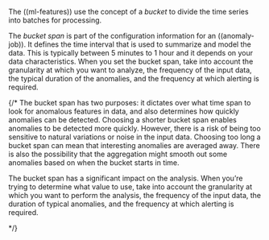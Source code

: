 

The ((ml-features)) use the concept of a _bucket_ to divide the time series into
batches for processing.

The _bucket span_ is part of the configuration information for an ((anomaly-job)).
It defines the time interval that is used to summarize and model the data. This
is typically between 5 minutes to 1 hour and it depends on your data
characteristics. When you set the bucket span, take into account the granularity
at which you want to analyze, the frequency of the input data, the typical
duration of the anomalies, and the frequency at which alerting is required.

{/*
The bucket span has two purposes: it dictates over what time span to look for anomalous features in data, and also determines how quickly anomalies can be detected. Choosing a shorter bucket span enables anomalies to be detected more quickly. However, there is a risk of being too sensitive to natural variations or noise in the input data. Choosing too long a bucket span can mean that interesting anomalies are averaged away. There is also the possibility that the aggregation might smooth out some anomalies based on when the bucket starts in time.

The bucket span has a significant impact on the analysis. When you’re trying to determine what value to use, take into account the granularity at which you want to perform the analysis, the frequency of the input data, the duration of typical anomalies, and the frequency at which alerting is required. 

*/}